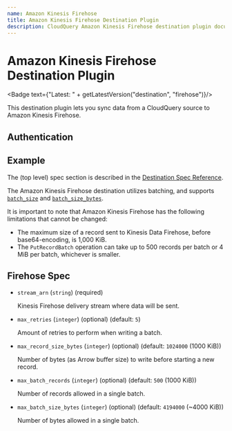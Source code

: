 ```yaml
---
name: Amazon Kinesis Firehose
title: Amazon Kinesis Firehose Destination Plugin
description: CloudQuery Amazon Kinesis Firehose destination plugin documentation
---
```


# Amazon Kinesis Firehose Destination Plugin


<Badge text={"Latest: " + getLatestVersion("destination", "firehose")}/>

This destination plugin lets you sync data from a CloudQuery source to Amazon Kinesis Firehose.

## Authentication

<Authentication />

## Example

<Configuration />

The (top level) spec section is described in the [Destination Spec Reference](/docs/reference/destination-spec).

The Amazon Kinesis Firehose destination utilizes batching, and supports [`batch_size`](/docs/reference/destination-spec#batch_size) and [`batch_size_bytes`](/docs/reference/destination-spec#batch_size_bytes). 

It is important to note that Amazon Kinesis Firehose has the following limitations that cannot be changed:
  - The maximum size of a record sent to Kinesis Data Firehose, before base64-encoding, is 1,000 KiB.
  - The `PutRecordBatch` operation can take up to 500 records per batch or 4 MiB per batch, whichever is smaller.

## Firehose Spec

- `stream_arn` (`string`) (required)

  Kinesis Firehose delivery stream where data will be sent.

- `max_retries` (`integer`) (optional) (default: `5`)

  Amount of retries to perform when writing a batch.

- `max_record_size_bytes` (`integer`) (optional) (default: `1024000` (1000 KiB))

  Number of bytes (as Arrow buffer size) to write before starting a new record.

- `max_batch_records` (`integer`) (optional) (default: `500` (1000 KiB))

  Number of records allowed in a single batch.

- `max_batch_size_bytes` (`integer`) (optional) (default: `4194000` (~4000 KiB))

  Number of bytes allowed in a single batch.
